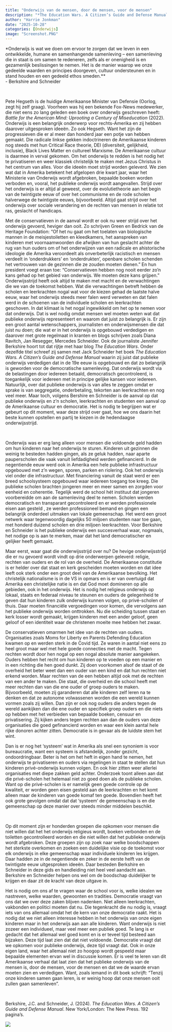 ```yaml
---
title: "Onderwijs van de mensen, door de mensen, voor de mensen"
description: "*The Education Wars. A Citizen’s Guide and Defense Manual* van Jennifer Berkshire en Jack Schneider gaat over de onderwijsstrijd die er op dit moment in Amerika wordt gestreden. De strijd gaat over de relatie tussen onderwijs en religie, over de rechten van ouders en over het belang van publiek onderwijs. Het is belangrijk om te begrijpen waar die onderwijsstrijd over gaat en te weten hoe we ons daarin hebben op te stellen. Berkshire en Schneider verdedigen in dit boek het publieke onderwijs. Ook al speelt dit allemaal niet zo in ons eigen land, elementen ervan komen wel omhoog in de discussie hier. Voor ons is er veel te leren van deze geschiedenis, in ieder geval dat onderwijs een publiek goed en een essentieel onderdeel is van onze democratie." 
author: "Harrie Jonkman"
date: "2025-10-28"
categories: [Onderwijs]
image: "Screenshot.PNG"
---
```


\*Onderwijs is wat we doen om ervoor te zorgen dat we leven in een ontwikkelde, humane en samenhangende samenleving – een samenleving die in staat is om samen te redeneren, zelfs als er onenigheid is en gezamenlijk beslissingen te nemen. Het is de manier waarop we onze gedeelde waarden en principes doorgeven, cultuur ondersteunen en in stand houden en een gedeeld ethos smeden.\*\*\
- Berkshire and Schneider

<br>

Pete Hegseth is de huidige Amerikaanse Minister van Defensie (Oorlog, zegt hij zelf graag). Voorheen was hij een bekende Fox-News medewerker, die niet eens zo lang geleden een boek over onderwijs geschreven heeft: *Battle for the American Mind: Uprooting a Century of Miseducation* (2022). Onderwijs is een belangrijk onderwerp voor rechts-Amerika en zij hebben daarover uitgesproken ideeën. Zo ook Hegseth. Want het zijn de progressieven die er al meer dan honderd jaar een potje van hebben gemaakt. Die radicale linkse gekken indoctrineren de Amerikaanse kinderen nog steeds met hun Critical Race theorie, DEI (diversiteit, gelijkheid, inclusie), Black Lives Matter en cultureel Marxisme. De Amerikaanse cultuur is daarmee in verval gekomen. Om het onderwijs te redden is het nodig het te privatiseren en weer klassiek christelijk te maken met Jezus Christus in het centrum van alles. Voor die ideeën moet strijd worden geleverd. We zien wat dat in Amerika betekent het afgelopen drie kwart jaar, waar het Ministerie van Onderwijs wordt afgebroken, bepaalde boeken worden verboden en, vooral, het publieke onderwijs wordt aangevallen. Strijd over het onderwijs is er altijd al geweest, over de evolutietheorie aan het begin van de twintigste eeuw of over het communisme en de rode scholen halverwege de twintigste eeuws, bijvoorbeeld. Altijd gaat strijd over het onderwijs over sociale verandering en de rechten van mensen in relatie tot ras, geslacht of handicaps.

Met de conservatieven in de aanval wordt er ook nu weer strijd over het onderwijs gevoerd, heviger dan ooit. Zo schrijven Green en Bedrick van de Heritage Foundation: “Of het nu gaat om het toelaten van biologische mannen in de meisjestoiletten en kleedkamers, het aanspreken van kinderen met voornaamwoorden die afwijken van hun geslacht achter de rug van hun ouders om of het onderwijzen van een radicale en ahistorische ideologie die Amerika veroordeelt als onverbeterlijk racistisch en mensen verdeelt in ‘onderdrukkers’ en ‘onderdrukten’, openbare scholen schenden het vertrouwen van de gezinnen die ze zouden moeten dienen.” En hun president voegt eraan toe: “Conservatieven hebben nog nooit eerder zo'n kans gehad op het gebied van onderwijs. We moeten deze kans grijpen.” Onderwijsstrijd heeft ook altijd te maken met macht en de verwachtingen die we van de toekomst hebben. Wat die verwachtingen betreft hebben de scholen en leerkrachten nogal wat voor de kiezen gehad de laatste halve eeuw, waar het onderwijs steeds meer falen werd verweten en dat falen werd in de schoenen van de individuele scholen en leerkrachten geschoven. In dat klimaat is het nogal ingewikkeld om het op te nemen voor dat onderwijs. Dat is wel nodig omdat mensen wel moeten weten wat dat publieke onderwijs representeert en waarom dat juist zo belangrijk is. Er zijn een groot aantal wetenschappers, journalisten en onderwijsmensen die dat juist nu doen; die wat er in het onderwijs is opgebouwd verdedigen en daarover met grote regelmaat in kranten en blogs schrijven zoals Diana Ravitch, Jan Resegger, Mercedes Schneider. Ook de journaliste Jennifer Berkshire hoort tot dat rijtje met haar blog *The Education Wars*. Onder dezelfde titel schreef zij samen met Jack Schneider het boek *The Education Wars. A Citizen’s Guide and Defense Manual* waarin zij juist dat publieke onderwijs verdedigen dat in de 19e eeuw is opgebouwd en dat zo belangrijk is geworden voor de democratische samenleving. Dat onderwijs wordt via de belastingen door iedereen betaald, democratisch gecontroleerd, is toegankelijk voor iedereen met in principe gelijke kansen voor iedereen. Natuurlijk, over dat publieke onderwijs is van alles te zeggen omdat er sprake is van seggregatie, onderbetaling, tekorten aan leerkrachten en nog veel meer. Maar toch, volgens Bershire en Schneider is de aanval op dat publieke onderwijs en z’n scholen, leerkrachten en studenten een aanval op de Amerikaanse cultuur en democratie. Het is nodig te begrijpen wat er gebeurt op dit moment, waar deze strijd over gaat, hoe we ons daarin het beste kunnen opstellen en partij te kiezen in de hedendaagse onderwijsstrijd.

<br>

Onderwijs was er erg lang alleen voor mensen die voldoende geld hadden om hun kinderen naar het onderwijs te sturen. Kinderen uit gezinnen die weinig te besteden hadden gingen, als ze geluk hadden, naar aparte pauperscholen die vaak vanuit liefdadigheid werden gefinancierd. In de negentiende eeuw werd ook in Amerika een hele publieke infrastructuur opgebouwd met z’n wegen, sporen, parken en riolering. Ook het onderwijs viel onder die infrastructuur. Met financiering vanuit de staat werd er een breed schoolsysteem opgebouwd waar iedereen toegang toe kreeg. Die publieke scholen brachten jongeren meer en meer samen en zorgden voor eenheid en coherentie. Tegelijk werd de school hét instituut dat jongeren voorbereidde om aan de samenleving deel te nemen. Scholen werden democratisch en transparant gecontroleerd en er werden professionele eisen aan gesteld , ze werden professioneel bemand en gingen een belangrijk onderdeel uitmaken van lokale gemeenschap. Het werd een groot netwerk waar tegenwoordig dagelijks 50 miljoen studenten naar toe gaan, met honderd duizend scholen en drie miljoen leerkrachten. Voor Berkshire en Schneider is het publieke onderwijs een succesverhaal waar, nogmaals, het nodige op is aan te merken, maar dat het land democratischer en gelijker heeft gemaakt.

Maar eerst, waar gaat die onderwijsstrijd over nu? De hevige onderwijsstrijd die er nu gevoerd wordt vindt op drie onderwerpen geleverd: religie, rechten van ouders en de rol van de overheid. De Amerikaanse constitutie is er helder over dat staat en kerk gescheiden moeten worden en dat idee leeft ook sterk onder een groot deel van de Amerikaanse bevolking. Het christelijk nationalisme is in de VS in opmars en is er van overtuigd dat Amerika een christelijke natie is en dat God moet domineren op alle gebieden, ook in het onderwijs. Het is nodig het religieus onderwijs op lokaal, staats en federaal niveau te steunen en ouders de gelegenheid te geven dat hun kinderen zulk onderwijs kunnen volgen, op privé-scholen of thuis. Daar moeten financiële vergoedingen voor komen, die vervolgens aan het publieke onderwijs worden onttrokken. Nu die scheiding tussen staat en kerk losser wordt gemaakt, krijgen kinderen met een ander geloof, geen geloof of een identiteit waar de christenen moeite mee hebben het zwaar.

De conservatieven omarmen het idee van de rechten van ouders. Organisaties zoals Moms for Liberty en Parents Defending Education kwamen op en werden sterk in de Covid tijd. Ze waren in aantal niet eens zo heel groot maar wel met hele goede connecties met de macht. Tegen rechten wordt door hen nogal op een nogal absolute manier aangekeken. Ouders hebben het recht om hun kinderen op te voeden op een manier en in een richting die hen goed dunkt. Zij doen voorkomen alsof de staat of de overheid het beter weet dan een ouder van een kind en dat hun rechten niet erkend worden. Maar rechten van de een hebben altijd ook met de rechten van een ander te maken. Die staat, die overheid en die school heeft met meer rechten dan van die ene ouder of groep ouders te maken. Bijvoorbeeld, moeten zij garanderen dat alle kinderen zelf leren na te denken en dat ze autonome volwassenen worden die een wereld kunnen vormen zoals zij willen. Dan zijn er ook nog ouders die anders tegen de wereld aankijken dan die ene ouder en specifiek groep ouders en die niets op hebben met het verbieden van bepaalde boeken, censuur en privatisering. Zij kijken anders tegen rechten aan dan de ouders van deze organisaties die goed gefinancierd worden en waar een klein aantal hele rijke donoren achter zitten. Democratie is in gevaar als de luidste stem het wint.

Dan is er nog het ‘systeem’ wat in Amerika als snel een synoniem is voor bureaucratie, want een systeem is afstandelijk, zonder gezicht, ondoordringbaar. Beter is het om het heft in eigen hand te nemen, het onderwijs te privatiseren en ouders via regelingen in staat te stellen dat hun kinderen privé-onderwijs kunnen volgen. En ook hier zitten weer allerlei organisaties met diepe zakken geld achter. Onderzoek toont alleen aan dat die privé-scholen het helemaal niet zo goed doen als de publieke scholen. Want op die privé-scholen is er namelijk geen goede controle op de kwaliteit, er worden geen eisen gesteld aan de leerkrachten en het komt alleen maar de kinderen van goede komaf ten goede. Bovendien heeft het ook grote gevolgen omdat dat dat ‘systeem’ de gemeenschap is en die gemeenschap op deze manier over steeds minder middelen beschikt.

<br>

Op dit moment zijn er honderden groepen die opkomen voor mensen die niet willen dat het het onderwijs religieus wordt, boeken verbonden en de toiletten gecontrolleerd worden en die niet willen dat het publieke onderwijs wordt afgebroken. Deze groepen zijn op zoek naar welke boodschappen het sterkste overkomen en zoeken een duidelijke visie op de toekomst voor elk onderwijs in elke gemeenschap waar individuele kinderen les krijgen. Daar hadden ze in de negentiende en zeker in de eerste helft van de twintigste eeuw uitgesproken ideeën. Daar besteden Berkshire en Schneider in deze gids en handleiding niet heel veel aandacht aan. Berkshire en Schneider helpen ons wel om de boodschap duidelijker te krijgen en daar zit de kracht van deze uitgave in.

Het is nodig om ons af te vragen waar de school voor is, welke idealen we nastreven, welke waarden, gewoonten en tradities. Democratie vraagt van ons dat we over deze zaken blijven nadenken. Niet alleen leerkrachten, vakbonden en politici moeten dat nu. Die tegenkracht die nu nodig is, vraagt iets van ons allemaal omdat het de kern van onze democratie raakt. Het is nodig dat we niet alleen interesse hebben in het onderwijs van onze eigen kinderen maar in het onderwijs aan aan alle kinderen. Want onderwijs is niet zozeer een individueel, maar veel meer een publiek goed. Te lang is er gedacht dat het allemaal wel goed komt en is er teveel tijd besteed aan bijzaken. Deze tijd laat zien dat dat niet voldoende. Democratie vraagt dat we opkomen voor publieke onderwijs, deze tijd vraagt dat. Ook in onze eigen land, waar het allemaal niet zo hoogop wordt gespeeld maar bepaalde elementen ervan wel in discussie komen. Er is veel te leren van dit Amerikaanse verhaal dat laat zien dat het publieke onderwijs van de mensen is, door de mensen, voor de mensen en dat we de waarde ervan moeten zien en verdedigen. Want, zoals iemand in dit boek schrijft: “Tenzij onze kinderen samen gaan leren, is er weinig hoop dat onze mensen ooit zullen gaan samenleven”.

<br>

Berkshire, J.C. and Schneider, J. (2024). *The Education Wars. A Citizen’s Guide and Defense Manual*. New York/London: The New Press. 192 pagina’s.

![](Screenshot.png)
